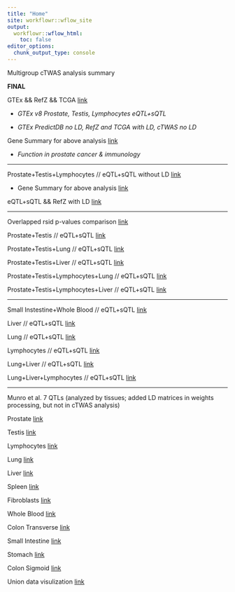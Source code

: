 ```yaml
---
title: "Home"
site: workflowr::wflow_site
output:
  workflowr::wflow_html:
    toc: false
editor_options:
  chunk_output_type: console
---
```


Multigroup cTWAS analysis summary

**FINAL**

GTEx && RefZ && TCGA [link](cTWAS_LD_european_combined3_output.html)

+ *GTEx v8 Prostate, Testis, Lymphocytes eQTL+sQTL*

+ *GTEx PredictDB no LD, RefZ and TCGA with LD, cTWAS no LD*

Gene Summary for above analysis [link](cTWAS_LD_european_GENE_SUMMARY.html)

+ *Function in prostate cancer & immunology*

---

Prostate+Testis+Lymphocytes // eQTL+sQTL without LD [link](cTWAS_noLD_european_prostatetestislymphocytes_output.html)

+ Gene Summary for above analysis [link](cTWAS_noLD_european_GENE_SUMMARY.html)

eQTL+sQTL && RefZ with LD [link](cTWAS_LD_european_combined_output.html)

---

Overlapped rsid p-values comparison [link](overlapped_pvalue.html)

Prostate+Testis // eQTL+sQTL [link](cTWAS_noLD_european_prostatetestis_output.html)

Prostate+Testis+Lung // eQTL+sQTL [link](cTWAS_noLD_european_prostatetestislung_output.html)

Prostate+Testis+Liver // eQTL+sQTL [link](cTWAS_noLD_european_prostatetestisliver_output.html)

Prostate+Testis+Lymphocytes+Lung // eQTL+sQTL [link](cTWAS_noLD_european_prostatetestislymphocyteslung_output.html)

Prostate+Testis+Lymphocytes+Liver // eQTL+sQTL [link](cTWAS_noLD_european_prostatetestislymphocytesliver_output.html)

---

Small Instestine+Whole Blood // eQTL+sQTL [link](cTWAS_noLD_european_intestinewb_output.html)

Liver // eQTL+sQTL [link](cTWAS_noLD_european_liver_output.html)

Lung // eQTL+sQTL [link](cTWAS_noLD_european_lung_output.html)

Lymphocytes // eQTL+sQTL [link](cTWAS_noLD_european_lymphocytes_output.html)

Lung+Liver // eQTL+sQTL [link](cTWAS_noLD_european_lungliver_output.html)

Lung+Liver+Lymphocytes // eQTL+sQTL [link](cTWAS_noLD_european_lungliverlymphocytes_output.html)

---

Munro et al. 7 QTLs (analyzed by tissues; added LD matrices in weights processing, but not in cTWAS analysis)

Prostate [link](cTWAS_LD_european_munro_prostate7_output.html)

Testis [link](cTWAS_LD_european_munro_testis7_output.html)

Lymphocytes [link](cTWAS_LD_european_munro_lymphocytes7_output.html)

Lung [link](cTWAS_LD_european_munro_lung7_output.html)

Liver [link](cTWAS_LD_european_munro_liver7_output.html)

Spleen [link](cTWAS_LD_european_munro_spleen7_output.html)

Fibroblasts [link](cTWAS_LD_european_munro_fibroblasts7_output.html)

Whole Blood [link](cTWAS_LD_european_munro_whole_blood7_output.html)

Colon Transverse [link](cTWAS_LD_european_munro_colon_transverse7_output.html)

Small Intestine [link](cTWAS_LD_european_munro_small_intestine7_output.html)

Stomach [link](cTWAS_LD_european_munro_stomach7_output.html)

Colon Sigmoid [link](cTWAS_LD_european_munro_colon_sigmoid7_output.html)

Union data visulization [link](cTWAS_union_visualization.html)
